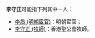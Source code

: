 '''李守正'''可能指下列其中一人：
* [[李质_(明朝宦官)|李质 (明朝宦官)]]：明朝宦官；
* [[李守正_(牧師)|李守正 (牧師)]]：香港聖公會牧師。

{{disambig |shou|cat=三字李姓人名消歧義}}